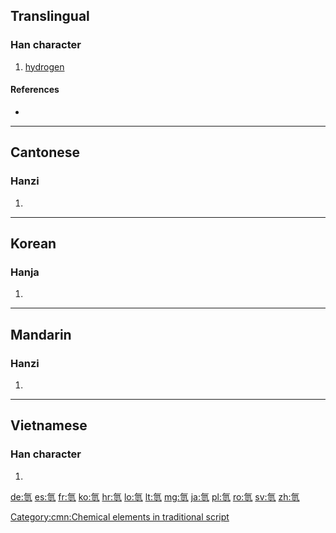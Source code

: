 {{also|氢}}
==Translingual==

===Han character===
{{Han char|rn=84|rad=气|as=07|sn=11|four=8011<sub>7</sub>|canj=人弓一女一 (ONMVM)}}

# [[hydrogen]]

====References====
* {{Han ref|kx=0600.011|dkj=17068|hdz=32013.010|uh=6C2B|ud=27691|bh=B242|bd=45634}}

----

==Cantonese==

===Hanzi===
{{yue-hanzi|jyut=|y=hing1|sim=氢}}

# {{defn|lang=yue|sort=气07}}
----

==Korean==

===Hanja===
{{ko-hanja|hangeul=경|eumhun=|rv=gyeong|mr=kyŏng|y=kyeng}}

# {{defn|lang=ko|sort=气07}}
----

==Mandarin==

===Hanzi===
{{cmn-hanzi|sim=氢|pin=[[qīng]] ([[qing1]])|wg=ch'ing<sup>1</sup>}}

# {{defn|lang=cmn|sort=气07}}

[[Category:cmn:Chemical elements in traditional script]]

----

==Vietnamese==

===Han character===
{{vi-hantu|[[khinh]]|rs=气07}}

# {{defn|lang=vi|sort=气07}}

[[de:氫]]
[[es:氫]]
[[fr:氫]]
[[ko:氫]]
[[hr:氫]]
[[lo:氫]]
[[lt:氫]]
[[mg:氫]]
[[ja:氫]]
[[pl:氫]]
[[ro:氫]]
[[sv:氫]]
[[zh:氫]]